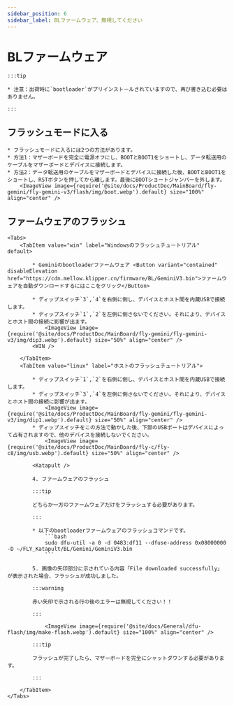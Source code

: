```yaml
---
sidebar_position: 6
sidebar_label: BLファームウェア、無視してください
---
```



# BLファームウェア

    :::tip

    * 注意：出荷時に`bootloader`がプリインストールされていますので、再び書き込む必要はありません。

    :::

## フラッシュモードに入る


    * フラッシュモードに入るには2つの方法があります。
    * 方法1：マザーボードを完全に電源オフにし、BOOTとBOOT1をショートし、データ転送用のケーブルをマザーボードとデバイスに接続します。
    * 方法2：データ転送用のケーブルをマザーボードとデバイスに接続した後、BOOTとBOOT1をショートし、RSTボタンを押してから離します。最後にBOOTショートジャンパーを外します。
        <ImageView image={require('@site/docs/ProductDoc/MainBoard/fly-gemini/fly-gemini-v3/flash/img/boot.webp').default} size="100%" align="center" />

## ファームウェアのフラッシュ
    <Tabs>
        <TabItem value="win" label="Windowsのフラッシュチュートリアル" default>

            * Geminiのbootloaderファームウェア <Button variant="contained" disableElevation href="https://cdn.mellow.klipper.cn/firmware/BL/GeminiV3.bin">ファームウェアを自動ダウンロードするにはここをクリック</Button>

            * ディップスイッチ`3`,`4`を右側に倒し、デバイスとホスト間を内蔵USBで接続します。
            * ディップスイッチ`1`,`2`を左側に倒さないでください。それにより、デバイスとホスト間の接続に影響が出ます。
                <ImageView image={require('@site/docs/ProductDoc/MainBoard/fly-gemini/fly-gemini-v3/img/dip3.webp').default} size="50%" align="center" />
            <WIN />

        </TabItem>
        <TabItem value="linux" label="ホストのフラッシュチュートリアル">

            * ディップスイッチ`1`,`2`を右側に倒し、デバイスとホスト間を内蔵USBで接続します。
            * ディップスイッチ`3`,`4`を左側に倒さないでください。それにより、デバイスとホスト間の接続に影響が出ます。
                <ImageView image={require('@site/docs/ProductDoc/MainBoard/fly-gemini/fly-gemini-v3/img/dip1.webp').default} size="50%" align="center" />
            * ディップスイッチをこの方法で動かした後、下部のUSBポートはデバイスによって占有されますので、他のデバイスを接続しないでください。
                <ImageView image={require('@site/docs/ProductDoc/MainBoard/fly-c/fly-c8/img/usb.webp').default} size="50%" align="center" />

            <Katapult />

            4. ファームウェアのフラッシュ

            :::tip

            どちらか一方のファームウェアだけをフラッシュする必要があります。

            :::

            * 以下のbootloaderファームウェアのフラッシュコマンドです。
                ```bash
                sudo dfu-util -a 0 -d 0483:df11 --dfuse-address 0x08000000 -D ~/FLY_Katapult/BL/Gemini/GeminiV3.bin
                ```

            5. 画像の矢印部分に示されている内容「File downloaded successfully」が表示された場合、フラッシュが成功しました。

            :::warning

            赤い矢印で示される行の後のエラーは無視してください！！

            :::

                <ImageView image={require('@site/docs/General/dfu-flash/img/make-flash.webp').default} size="100%" align="center" />

            :::tip

            フラッシュが完了したら、マザーボードを完全にシャットダウンする必要があります。

            :::

        </TabItem>
    </Tabs>
